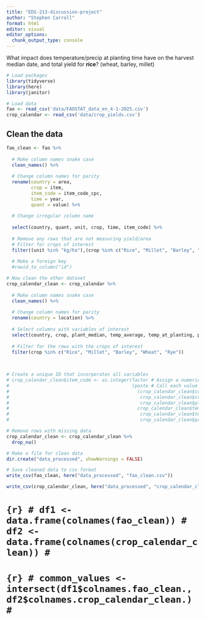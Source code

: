 ```yaml
---
title: "EDS-213-discussion-project"
author: "Stephen Carroll"
format: html
editor: visual
editor_options: 
  chunk_output_type: console
---
```


What impact does temperature/precip at planting time have on the harvest median date, and total yield for **rice**?
(wheat, barley, millet)

```r
# Load packages
library(tidyverse)
library(here)
library(janitor)
```

```r
# Load data
fao <- read_csv('data/FAOSTAT_data_en_4-1-2025.csv')
crop_calendar <- read_csv('data/crop_yields.csv')
```

<!-- ```{r} -->
<!-- cols_fao <- unique(names(fao)) -->
<!-- cols_crop_calendar <- unique(names(crop_calendar)) -->


<!-- common_cols <- intersect(cols_fao, cols_crop_calendar) -->
<!-- common_cols -->
<!-- ``` -->

<!-- ```{r} -->
<!-- cols_fao -->
<!-- ``` -->

<!-- ```{r} -->
<!-- cols_crop_calendar -->
<!-- ``` -->

## Clean the data
```r
fao_clean <- fao %>% 
  
  # Make column names snake case
  clean_names() %>%
  
  # Change column names for parity
  rename(country = area,
         crop = item,
         item_code = item_code_cpc,
         time = year,
         quant = value) %>% 
  
  # Change irregular column name
  
  select(country, quant, unit, crop, time, item_code) %>% 
  
  # Remove any rows that are not measuring yield/area
  # Filter for crops of interest
  filter((unit %in% "kg/ha"),(crop %in% c("Rice", "Millet", "Barley", "Wheat", "Rye") ) )
  
  # Make a foreign key
  #rowid_to_column("id")
```

```r
# Now clean the other dataset
crop_calendar_clean <- crop_calendar %>% 
  
  # Make column names snake case
  clean_names() %>%    
    
  # Change column names for parity
  rename(country = location) %>% 
  
  # Select columns with variables of interest
  select(country, crop, plant_median, temp_average, temp_at_planting, precip_at_planting) %>% 
  
  # Filter for the rows with the crops of interest
  filter(crop %in% c("Rice", "Millet", "Barley", "Wheat", "Rye")) 
  
 
```


```r
# Create a unique ID that incorporates all variables
# crop_calendar_clean$item_code <- as.integer(factor # Assign a numeric value 
#                                             (paste # Call each value
#                                               (crop_calendar_clean$country,
#                                                crop_calendar_clean$crop,
#                                                crop_calendar_clean$plant_median,
#                                               crop_calendar_clean$temp_average,
#                                                crop_calendar_clean$temp_at_planting,
#                                                crop_calendar_clean$precip_at_planting))) 

# Remove rows with missing data
crop_calendar_clean <- crop_calendar_clean %>% 
  drop_na()
```

<!-- ```{r} -->
<!-- glimpse(fao_clean) -->
<!-- ``` -->

<!-- ```{r} -->
<!-- glimpse(fao) -->
<!-- ``` -->

<!-- ```{r} -->
<!-- glimpse(crop_calendar) -->
<!-- getwd() -->
<!-- ``` -->


```r
# Make a file for clean data
dir.create("data_processed", showWarnings = FALSE)

# Save cleaned data to csv format
write_csv(fao_clean, here("data_processed", "fao_clean.csv"))

write_csv(crop_calendar_clean, here("data_processed", "crop_calendar_clean.csv"))
```


# ```{r}
# df1 <- data.frame(colnames(fao_clean))
# df2 <- data.frame(colnames(crop_calendar_clean))
# ```
# 
# ```{r}
# common_values <- intersect(df1$colnames.fao_clean., df2$colnames.crop_calendar_clean.)
# ```
